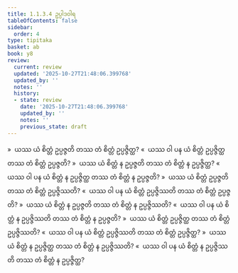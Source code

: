 ```yaml
---
title: 1.1.3.4 ဥပ္ပါဒဝါရ
tableOfContents: false
sidebar:
  order: 4
type: tipitaka
basket: ab
book: y8
review:
  current: review
  updated: '2025-10-27T21:48:06.399768'
  updated_by: ''
  notes: ''
  history:
  - state: review
    date: '2025-10-27T21:48:06.399768'
    updated_by: ''
    notes: ''
    previous_state: draft
---
```



<ReviewStatus review={frontmatter.review} showDetails={true} />

<HypothesisAnnotation frontmatter={frontmatter} />

<DynamicBreadcrumb />

<Division number="44" book="y8" e="ch" v="34" p="297">

<Paragraph number="182" book="y8">
»  ယဿ ယံ စိတ္တံ ဥပ္ပဇ္ဇတိ တဿ တံ စိတ္တံ ဥပ္ပဇ္ဇိတ္ထ?
</Paragraph>

<Paragraph number="183" book="y8">
«  ယဿ ဝါ ပန ယံ စိတ္တံ ဥပ္ပဇ္ဇိတ္ထ တဿ တံ စိတ္တံ ဥပ္ပဇ္ဇတိ?
</Paragraph>

<Paragraph number="184" book="y8">
»  ယဿ ယံ စိတ္တံ န ဥပ္ပဇ္ဇတိ တဿ တံ စိတ္တံ န ဥပ္ပဇ္ဇိတ္ထ?
</Paragraph>

<Paragraph number="185" book="y8">
«  ယဿ ဝါ ပန ယံ စိတ္တံ န ဥပ္ပဇ္ဇိတ္ထ တဿ တံ စိတ္တံ န ဥပ္ပဇ္ဇတိ?
</Paragraph>

</Division>
<Division number="45" book="y8" e="ch" v="34" p="297">

<Paragraph number="186" book="y8">
»  ယဿ ယံ စိတ္တံ ဥပ္ပဇ္ဇတိ တဿ တံ စိတ္တံ ဥပ္ပဇ္ဇိဿတိ?
</Paragraph>

<Paragraph number="187" book="y8">
«  ယဿ ဝါ ပန ယံ စိတ္တံ ဥပ္ပဇ္ဇိဿတိ တဿ တံ စိတ္တံ ဥပ္ပဇ္ဇတိ?
</Paragraph>

<Paragraph number="188" book="y8">
»  ယဿ ယံ စိတ္တံ န ဥပ္ပဇ္ဇတိ တဿ တံ စိတ္တံ န ဥပ္ပဇ္ဇိဿတိ?
</Paragraph>

<Paragraph number="189" book="y8">
«  ယဿ ဝါ ပန ယံ စိတ္တံ န ဥပ္ပဇ္ဇိဿတိ တဿ တံ စိတ္တံ န ဥပ္ပဇ္ဇတိ?
</Paragraph>

</Division>
<Division number="46" book="y8" e="ch" v="34" p="297">

<Paragraph number="190" book="y8">
»  ယဿ ယံ စိတ္တံ ဥပ္ပဇ္ဇိတ္ထ တဿ တံ စိတ္တံ ဥပ္ပဇ္ဇိဿတိ?
</Paragraph>

<Paragraph number="191" book="y8">
«  ယဿ ဝါ ပန ယံ စိတ္တံ ဥပ္ပဇ္ဇိဿတိ တဿ တံ စိတ္တံ ဥပ္ပဇ္ဇိတ္ထ?
</Paragraph>

<Paragraph number="192" book="y8">
»  ယဿ ယံ စိတ္တံ န ဥပ္ပဇ္ဇိတ္ထ တဿ တံ စိတ္တံ န ဥပ္ပဇ္ဇိဿတိ?
</Paragraph>

<Paragraph number="193" book="y8">
«  ယဿ ဝါ ပန ယံ စိတ္တံ န ဥပ္ပဇ္ဇိဿတိ တဿ တံ စိတ္တံ န ဥပ္ပဇ္ဇိတ္ထ?
</Paragraph>
</Division>